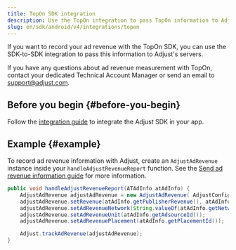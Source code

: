 ```yaml
---
title: TopOn SDK integration
description: Use the TopOn integration to pass TopOn information to Adjust's servers.
slug: en/sdk/android/v4/integrations/topon
---
```


<MinorVersion added="v4.36.0">

If you want to record your ad revenue with the TopOn SDK, you can use the SDK-to-SDK integration to pass this information to Adjust's servers.

</MinorVersion>

<Callout type="note">

If you have any questions about ad revenue measurement with TopOn, contact your dedicated Technical Account Manager or send an email to support@adjust.com.

</Callout>

## Before you begin {#before-you-begin}

Follow the [integration guide](/en/sdk/android) to integrate the Adjust SDK in your app.

## Example {#example}

To record ad revenue information with Adjust, create an `AdjustAdRevenue` instance inside your `handleAdjustRevenueReport` function. See the [Send ad revenue information guide](/en/sdk/android/features/ad-revenue) for more information.

```java
public void handleAdjustRevenueReport(ATAdInfo atAdInfo) {
    AdjustAdRevenue adjustAdRevenue = new AdjustAdRevenue( AdjustConfig.AD_REVENUE_TOPON);
    adjustAdRevenue.setRevenue(atAdInfo.getPublisherRevenue(), atAdInfo.getCurrency());
    adjustAdRevenue.setAdRevenueNetwork(String.valueOf(atAdInfo.getNetworkFirmId()));
    adjustAdRevenue.setAdRevenueUnit(atAdInfo.getAdsourceId());
    adjustAdRevenue.setAdRevenuePlacement(atAdInfo.getPlacementId());

    Adjust.trackAdRevenue(adjustAdRevenue);
}
```
